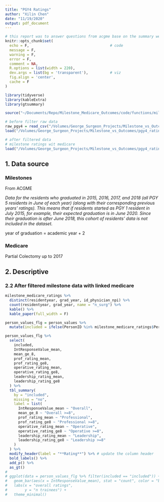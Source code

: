 ```yaml
---
title: "PGY4 Ratings"
author: "Xilin Chen"
date: "11/19/2020"
output: pdf_document
---
```


```r
# this report was to answer questions from acgme base on the summary we shared with them
knitr::opts_chunk$set(
  echo = F,                                     # code
  message = F,
  warning = F,
  error = F,
  comment = NA,
  R.options = list(width = 220),
  dev.args = list(bg = 'transparent'),          # viz
  fig.align = 'center',
  cache = F
)

library(tidyverse)
library(kableExtra)
library(gtsummary)

source("~/Documents/Repo/Milestone_Medicare_Outcomes/code/functions/milestone_rating.R")
```




```r
# before filter raw data
raw_pgy4 = read_csv("/Volumes/George_Surgeon_Projects/Milestone_vs_Outcomes/pgy4_ratings/all_grads_15_17.csv")
load("/Volumes/George_Surgeon_Projects/Milestone_vs_Outcomes/pgy4_ratings/milestone_pgy4_year.rdata")

# after filtered data
# milestone ratings wit medicare
load("/Volumes/George_Surgeon_Projects/Milestone_vs_Outcomes/pgy4_ratings/milestone_medicare_ratings.rdata")
```


## 1. Data source

### Milestones

From ACGME

*Data for the residents who graduated in 2015, 2016, 2017, and 2018 (all PGY 5 residents in June of each year) (along with their corresponding previous years’ ratings).  This means that if residents started as PGY 1 resident in July 2015, for example, their expected graduation is in June 2020.  Since their graduation is after June 2018, this cohort of residents’ data is not included in the dataset.*

year of graduation = academic year + 2

### Medicare

Partial Colectomy up to 2017

## 2. Descriptive

<!-- ### 2.1 Raw person data before filters -->

<!-- ```{r raw_person} -->
<!-- raw_pgy4 %>% -->
<!--   count(residentyear, grad_year, name = "n surgeons") %>%  -->
<!--   kable() %>%  -->
<!--   kable_paper(full_width = F) -->

<!-- # ratings -->
<!-- # only keep end year evaluations -->
<!-- person_values = milestone_pgy4_year %>%  -->
<!--   mutate(IntResponseValue = ifelse(IntResponseValue ==0, NA, IntResponseValue)) %>%  -->
<!--   filter(grepl("Year-End",eval_peroid), -->
<!--          PersonID %in% raw_pgy4$PersonID) %>%  -->
<!--   milestone_ratings() -->
<!-- ``` -->

<!-- **Year-end ratings for all PGY4 trainees by category** -->

<!-- ```{r} -->
<!-- person_values %>% -->
<!--   select( -->
<!--     IntResponseValue_mean, -->
<!--     mean_ge_8, -->
<!--     prof_rating_mean, -->
<!--     prof_rating_ge8, -->
<!--     operative_rating_mean, -->
<!--     operative_rating_ge8, -->
<!--     leadership_rating_mean, -->
<!--     leadership_rating_ge8 -->
<!--   ) %>% -->
<!--   tbl_summary( -->
<!--     missing = "no", -->
<!--     label = list( -->
<!--       IntResponseValue_mean ~ "Overall", -->
<!--       mean_ge_8 ~ "Overall >=8", -->
<!--       prof_rating_mean ~ "Professional", -->
<!--       prof_rating_ge8 ~ "Professional >=8", -->
<!--       operative_rating_mean ~ "Operative", -->
<!--       operative_rating_ge8 ~ "Operative >=8", -->
<!--       leadership_rating_mean ~ "Leadership", -->
<!--       leadership_rating_ge8 ~ "Leadership >=8" -->
<!--     ) -->
<!--   ) %>% -->
<!--   modify_header(label = "**Rating**") %>% # update the column header -->
<!--   bold_labels() %>%  -->
<!--   as_gt() -->

<!-- ggplot(data =person_values) + -->
<!--   geom_bar(aes(x = IntResponseValue_mean), stat = "count", color = "blue") + -->
<!--   labs(x = "overall ratings", -->
<!--        y = "n trainees") + -->
<!--   theme_minimal() -->

<!-- ``` -->


### 2.2 After filtered milestone data with linked medicare 

```r
milestone_medicare_ratings %>% 
  distinct(residentyear, grad_year, id_physician_npi) %>% 
  count(residentyear, grad_year, name = "n_surg") %>% 
  kable() %>% 
  kable_paper(full_width = F)
```

```r
person_values_flg = person_values %>%
  mutate(included = ifelse(PersonID %in% milestone_medicare_ratings$PersonID, "included", "excluded")) 

person_values_flg %>%  
  select(
    included,
    IntResponseValue_mean,
    mean_ge_8,
    prof_rating_mean,
    prof_rating_ge8,
    operative_rating_mean,
    operative_rating_ge8,
    leadership_rating_mean,
    leadership_rating_ge8
  ) %>%
  tbl_summary(
    by = "included",
    missing = "no",
    label = list(
      IntResponseValue_mean ~ "Overall",
      mean_ge_8 ~ "Overall >=8",
      prof_rating_mean ~ "Professional",
      prof_rating_ge8 ~ "Professional >=8",
      operative_rating_mean ~ "Operative",
      operative_rating_ge8 ~ "Operative >=8",
      leadership_rating_mean ~ "Leadership",
      leadership_rating_ge8 ~ "Leadership >=8"
    )
  ) %>%
  modify_header(label = "**Rating**") %>% # update the column header
  bold_labels() %>% 
  add_p() %>% 
  as_gt()
# 
# ggplot(data = person_values_flg %>% filter(included == "included")) +
#   geom_bar(aes(x = IntResponseValue_mean), stat = "count", color = "blue") +
#   labs(x = "overall ratings",
#        y = "n trainees") +
#   theme_minimal()
```



